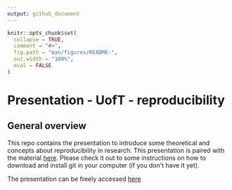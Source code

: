 ```yaml
---
output: github_document
---
```


<!-- README.md is generated from README.Rmd. Please edit that file -->

```r
knitr::opts_chunk$set(
  collapse = TRUE,
  comment = "#>",
  fig.path = "man/figures/README-",
  out.width = "100%",
  eval = FALSE
)
```


# Presentation - UofT - reproducibility 

## General overview

This repo contains the presentation to introduce some theoretical and concepts about reproducibility in research. This presentation is paired with the material [here](https://gabrielnakamura.github.io/Workshop_UofT/). Please check it out to some instructions on how to download and install git in your computer (if you don't have it yet).

The presentation can be freely accessed [here](https://gabrielnakamura.github.io/presentation_git_UofT/)

